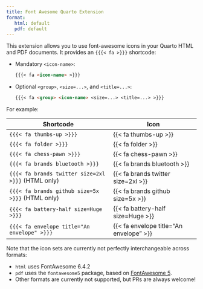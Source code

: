 ```yaml
---
title: Font Awesome Quarto Extension
format:
   html: default
   pdf: default
---
```


This extension allows you to use font-awesome icons in your Quarto HTML and PDF documents. It provides an `{{{< fa >}}}` shortcode:

-   Mandatory `<icon-name>`:

    ``` markdown
    {{{< fa <icon-name> >}}}
    ```

-   Optional `<group>`, `<size=...>`, and `<title=...>`:

    ``` markdown
    {{{< fa <group> <icon-name> <size=...> <title=...> >}}}
    ```

For example:

| Shortcode                                          | Icon                                    |
|---------------------------------------|---------------------------------|
| `{{{< fa thumbs-up >}}}`                           | {{< fa thumbs-up >}}                    |
| `{{{< fa folder >}}}`                              | {{< fa folder >}}                       |
| `{{{< fa chess-pawn >}}}`                          | {{< fa chess-pawn >}}                   |
| `{{{< fa brands bluetooth >}}}`                    | {{< fa brands bluetooth >}}             |
| `{{{< fa brands twitter size=2xl >}}}` (HTML only) | {{< fa brands twitter size=2xl >}}      |
| `{{{< fa brands github size=5x >}}}` (HTML only)   | {{< fa brands github size=5x >}}        |
| `{{{< fa battery-half size=Huge >}}}`              | {{< fa battery-half size=Huge >}}       |
| `{{{< fa envelope title="An envelope" >}}}`        | {{< fa envelope title="An envelope" >}} |

Note that the icon sets are currently not perfectly interchangeable across formats:

-   `html` uses FontAwesome 6.4.2
-   `pdf` uses the `fontawesome5` package, based on [FontAwesome 5](https://ctan.org/pkg/fontawesome5).
-   Other formats are currently not supported, but PRs are always welcome!
